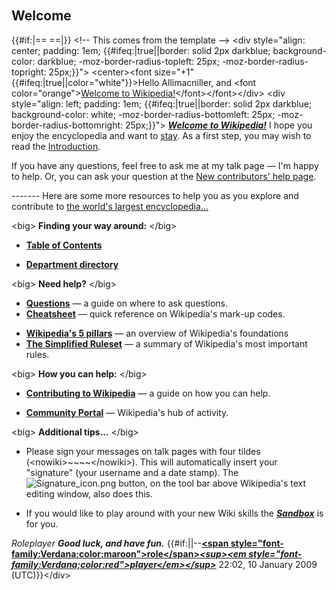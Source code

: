 <article id="21036236" title=User talk:Allimacniller>
	<talkpage id="21036236" title="User talk:Allimacniller">



== Welcome ==
{{#if:|== {{{heading}}} ==|}}
&lt;!-- This comes from the template {{subst:W-screen}} --&gt;
&lt;div style=&quot;align: center; padding: 1em; {{#ifeq:{{{clear}}}|true||border: solid 2px darkblue; background-color: darkblue; -moz-border-radius-topleft: 25px; -moz-border-radius-topright: 25px;}}&quot;&gt;
&lt;center&gt;&lt;font size=&quot;+1&quot; {{#ifeq:{{{clear}}}|true||color=&quot;white&quot;}}&gt;Hello Allimacniller, and &lt;font color=&quot;orange&quot;&gt;[[Wikipedia:Welcoming committee/Welcome to Wikipedia|Welcome to Wikipedia!]]&lt;/font&gt;&lt;/font&gt;&lt;/div&gt; 
&lt;div style=&quot;align: left; padding: 1em; {{#ifeq:{{{clear}}}|true||border: solid 2px darkblue; background-color: white; -moz-border-radius-bottomleft: 25px; -moz-border-radius-bottomright: 25px;}}&quot;&gt;
'''''[[Wikipedia:Welcoming committee/Welcome to Wikipedia|Welcome to Wikipedia!]]''''' I hope you enjoy the encyclopedia and want to [[Wikipedia:Wikipedians|stay]]. As a first step, you may wish to read the [[Wikipedia:Introduction|Introduction]].

If you have any questions, feel free to ask me at my talk page — I'm happy to help. Or, you can ask your question at the [[Wikipedia:New contributors' help page|New contributors' help page]].

-------  
Here are some more resources to help you as you explore and contribute to [[Wikipedia|the world's largest encyclopedia...]]

&lt;big&gt; '''Finding your way around:''' &lt;/big&gt;
{{col-begin}}
{{col-2}}
* '''[[Wikipedia:Contents|Table of Contents]]'''
{{col-2}}
* '''[[Wikipedia:Department directory|Department directory]]'''
{{col-end}}

&lt;big&gt; '''Need help?''' &lt;/big&gt;
{{col-begin}}
{{col-2}}
* '''[[Wikipedia:Questions|Questions]]''' — a guide on where to ask questions.
* '''[[Wikipedia:Cheatsheet|Cheatsheet]]''' — quick reference on Wikipedia's mark-up codes.
{{col-2}}
* '''[[Wikipedia:Five pillars|Wikipedia's 5 pillars]]''' — an overview of Wikipedia's foundations
* '''[[Wikipedia:Simplified Ruleset|The Simplified Ruleset]]''' — a summary of Wikipedia's most important rules.
{{col-end}}

&lt;big&gt; '''How you can help:''' &lt;/big&gt;
{{col-begin}}
{{col-2}}
* '''[[Wikipedia:Contributing to Wikipedia|Contributing to Wikipedia]]''' — a guide on how you can help.
{{col-2}}
* '''[[Wikipedia:Community Portal|Community Portal]]''' — Wikipedia's hub of activity.
{{col-end}}

&lt;big&gt; '''Additional tips...''' &lt;/big&gt; 
{{col-begin}}
{{col-2}}
* Please sign your messages on talk pages with four tildes (&lt;nowiki&gt;~~~~&lt;/nowiki&gt;). This will automatically insert your &quot;signature&quot; (your username and a date stamp). The [[Image:Signature_icon.png]] button, on the tool bar above Wikipedia's text editing window, also does this. 
{{col-2}}
* If you would like to play around with your new Wiki skills the '''''[[Wikipedia:Sandbox|Sandbox]]''''' is for you. 
{{col-end}}

''Roleplayer '''Good luck, and have fun.''''' {{#if:|{{{sig}}}|--[[User:Roleplayer|'''&lt;span style=&quot;font-family:Verdana;color:maroon&quot;&gt;role&lt;/span&gt;''']][[User talk:Roleplayer|'''''&lt;sup&gt;&lt;em style=&quot;font-family:Verdana;color:red&quot;&gt;player&lt;/em&gt;&lt;/sup&gt;''''']] 22:02, 10 January 2009 (UTC)}}&lt;/div&gt;
	</talkpage>
</article>